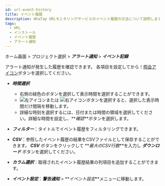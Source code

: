 ```yaml
---
id: url-event-history
title: イベント履歴
description: WhaTap URLモニタリングサービスのイベント履歴の方法について説明します。
tags:
  - URL
  - インストール
  - イベント履歴
  - アラート通知
---
```


ホーム画面 > プロジェクト選択 > **_アラート通知_** > **_イベント記録_**

アラート通知が発生した履歴を確認できます。 各項目を設定してから！[照会アイコン](/img/ico-btn-search.png)ボタンを選択してください。

<ImgLang img='url-event-history.png' desc='イベント履歴' />

- **_時間選択_**

  - 右側の緑色のボタンを選択して表示時間を選択することができます。
  - ![左アイコン](/img/left-arrow.svg)または ![右アイコン](/img/right-arrow.svg)ボタンを選択すると、選択した表示時間だけ間隔を移動します。
  - 詳細な時刻を選択するには、日付または時間の領域を選択してください。詳細な時間を設定し、**_確認_**ボタンを選択します。

- **_フィルター_**：タイトルでイベント履歴をフィルタリングできます。

- **_CSV_**：参照したイベント履歴の結果をCSVファイルとして保存することができます。 **_CSV_** ボタンをクリックして **_最大のCSV行数_**を入力し **_ダウンロード_** ボタンを選択してください。

- **_カラム選択_**：取得されたイベント履歴結果の列項目を追加することができます。

- **_イベント設定_**：**_警告通知_** > **_イベント設定_**メニューに移動します。
